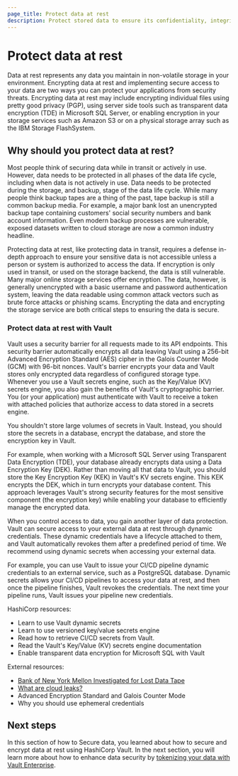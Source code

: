 ```yaml
---
page_title: Protect data at rest
description: Protect stored data to ensure its confidentiality, integrity, and availability.
---
```


# Protect data at rest

Data at rest represents any data you maintain in non-volatile storage in your environment. Encrypting data at rest and implementing secure access to your data are two ways you can protect your applications from security threats. Encrypting data at rest may include encrypting individual files using pretty good privacy (PGP), using server side tools such as transparent data encryption (TDE) in Microsoft SQL Server, or enabling encryption in your storage services such as Amazon S3 or on a physical storage array such as the IBM Storage FlashSystem.

## Why should you protect data at rest?

Most people think of securing data while in transit or actively in use. However, data needs to be protected in all phases of the data life cycle, including when data is not actively in use. Data needs to be protected during the storage, and backup, stage of the data life cycle. While many people think backup tapes are a thing of the past, tape backup is still a common backup media. For example, a major bank lost an unencrypted backup tape containing customers' social security numbers and bank account information. Even modern backup processes are vulnerable, exposed datasets written to cloud storage are now a common industry headline.

Protecting data at rest, like protecting data in transit, requires a defense in-depth approach to ensure your sensitive data is not accessible unless a person or system is authorized to access the data. If encryption is only used in transit, or used on the storage backend, the data is still vulnerable. Many major online storage services offer encryption. The data, however, is generally unencrypted with a basic username and password authentication system, leaving the data readable using common attack vectors such as brute force attacks or phishing scams. Encrypting the data and encrypting the storage service are both critical steps to ensuring the data is secure.

### Protect data at rest with Vault

Vault uses a security barrier for all requests made to its API endpoints. This security barrier automatically encrypts all data leaving Vault using a 256-bit Advanced Encryption Standard (AES) cipher in the Galois Counter Mode (GCM) with 96-bit nonces. Vault's barrier encrypts your data and Vault stores only encrypted data regardless of configured storage type. Whenever you use a Vault secrets engine, such as the Key/Value (KV) secrets engine, you also gain the benefits of Vault's cryptographic barrier. You (or your application) must authenticate with Vault to receive a token with attached policies that authorize access to data stored in a secrets engine.

You shouldn't store large volumes of secrets in Vault. Instead, you should store the secrets in a database, encrypt the database, and store the encryption key in Vault.

For example, when working with a Microsoft SQL Server using Transparent Data Encryption (TDE), your database already encrypts data using a Data Encryption Key (DEK). Rather than moving all that data to Vault, you should store the Key Encryption Key (KEK) in Vault's KV secrets engine. This KEK encrypts the DEK, which in turn encrypts your database content. This approach leverages Vault's strong security features for the most sensitive component (the encryption key) while enabling your database to efficiently manage the encrypted data.

When you control access to data, you gain another layer of data protection. Vault can secure access to your external data at rest through dynamic credentials. These dynamic credentials have a lifecycle attached to them, and Vault automatically revokes them after a predefined period of time. We recommend using dynamic secrets when accessing your external data.

For example, you can use Vault to issue your CI/CD pipeline dynamic credentials to an external service, such as a PostgreSQL database. Dynamic secrets allows your CI/CD pipelines to access your data at rest, and then once the pipeline finishes, Vault revokes the credentials. The next time your pipeline runs, Vault issues your pipeline new credentials.

HashiCorp resources:

- Learn to use Vault dynamic secrets
- Learn to use versioned key/value secrets engine
- Read how to retrieve CI/CD secrets from Vault.
- Read the Vault's Key/Value (KV) secrets engine documentation
- Enable transparent data encryption for Microsoft SQL with Vault

External resources:

- [Bank of New York Mellon Investigated for Lost Data Tape](https://www.bankinfosecurity.com/bank-new-york-mellon-investigated-for-lost-data-tape-a-862)
- [What are cloud leaks?](https://www.upguard.com/blog/what-are-cloud-leaks)
- Advanced Encryption Standard and Galois Counter Mode
- Why you should use ephemeral credentials

## Next steps

In this section of how to Secure data, you learned about how to secure and encrypt data at rest using HashiCorp Vault. In the next section, you will learn more about how to enhance data security by [tokenizing your data with Vault Enterprise](/well-architected-framework/secure-systems/data/tokenize-data).
